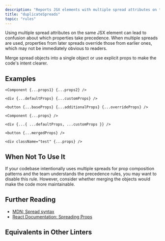 ```yaml
---
description: "Reports JSX elements with multiple spread attributes on the same element."
title: "duplicateSpreads"
topic: "rules"
---
```



<RuleSummary plugin="jsx" rule="duplicateSpreads" />

Using multiple spread attributes on the same JSX element can lead to confusion about which properties take precedence.
When multiple spreads are used, properties from later spreads override those from earlier ones, which may not be immediately obvious to readers.

Merge spread objects into a single object or use explicit props to make the code's intent clearer.

## Examples

<Tabs>
<TabItem label="❌ Incorrect">

```tsx
<Component {...props1} {...props2} />
```

```tsx
<div {...defaultProps} {...customProps} />
```

```tsx
<button {...baseProps} {...additionalProps} {...overrideProps} />
```

</TabItem>
<TabItem label="✅ Correct">

```tsx
<Component {...props} />
```

```tsx
<div {...{ ...defaultProps, ...customProps }} />
```

```tsx
<button {...mergedProps} />
```

```tsx
<div className="test" {...props} />
```

</TabItem>
</Tabs>

## When Not To Use It

If your codebase intentionally uses multiple spreads for prop composition patterns and the team understands the precedence rules, you may want to disable this rule.
However, consider whether merging the objects would make the code more maintainable.

## Further Reading

- [MDN: Spread syntax](https://developer.mozilla.org/en-US/docs/Web/JavaScript/Reference/Operators/Spread_syntax)
- [React Documentation: Spreading Props](https://react.dev/learn/passing-props-to-a-component#forwarding-props-with-the-jsx-spread-syntax)

## Equivalents in Other Linters

<RuleEquivalents pluginId="jsx" ruleId="duplicateSpreads" />
